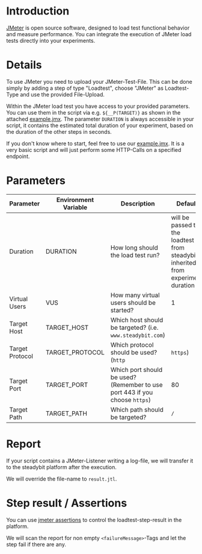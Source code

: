 # Introduction

[JMeter](https://jmeter.apache.org/) is open source software, designed to load test functional behavior and measure performance. You can integrate the execution of JMeter load tests directly into your experiments.

# Details

To use JMeter you need to upload your JMeter-Test-File. This can be done simply by adding a step of type "Loadtest", choose "JMeter" as Loadtest-Type and use the provided File-Upload.

Within the JMeter load test you have access to your provided parameters. You can use them in the script via e.g. `${__P(TARGET)}` as shown in the attached [example.jmx](https://github.com/steadybit/docs-public/blob/main/use-steadybit/actions/jmeter-example.jmx). The parameter `DURATION` is always accessible in your script, it contains the estimated total duration of your experiment, based on the duration of the other steps in seconds.

If you don't know where to start, feel free to use our [example.jmx](https://github.com/steadybit/docs-public/blob/main/use-steadybit/actions/jmeter-example.jmx). It is a very basic script and will just perform some HTTP-Calls on a specified endpoint.

# Parameters

| Parameter       | Environment Variable | Description                                                                 | Default                                                                           |
| --------------- | -------------------- | --------------------------------------------------------------------------- | --------------------------------------------------------------------------------- |
| Duration        | DURATION             | How long should the load test run?                                          | will be passed to the loadtest from steadybit, inherited from experiment duration |
| Virtual Users   | VUS                  | How many virtual users should be started?                                   | 1                                                                                 |
| Target Host     | TARGET_HOST          | Which host should be targeted? (i.e. `www.steadybit.com`)                   |                                                                                   |
| Target Protocol | TARGET_PROTOCOL      | Which protocol should be used? (`http`                                      | `https`)                                                                          |
| Target Port     | TARGET_PORT          | Which port should be used? (Remember to use port 443 if you choose `https`) | 80                                                                                |
| Target Path     | TARGET_PATH          | Which path should be targeted?                                              | `/`                                                                               |

# Report

If your script contains a JMeter-Listener writing a log-file, we will transfer it to the steadybit platform after the execution.

We will override the file-name to `result.jtl`.

# Step result / Assertions

You can use [jmeter assertions](https://jmeter.apache.org/usermanual/component_reference.html#assertions) to control the loadtest-step-result in the platform.

We will scan the report for non empty `<failureMessage>`-Tags and let the step fail if there are any.
